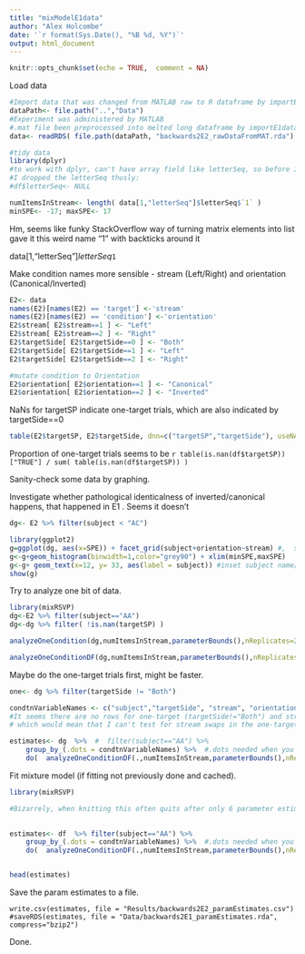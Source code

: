 ```yaml
---
title: "mixModelE1data"
author: "Alex Holcombe"
date: '`r format(Sys.Date(), "%B %d, %Y")`'
output: html_document
---
```


```r
knitr::opts_chunk$set(echo = TRUE,  comment = NA)
```

Load data

```r


#Import data that was changed from MATLAB raw to R dataframe by importE2data.Rmd
dataPath<- file.path("..","Data")
#Experiment was administered by MATLAB
#.mat file been preprocessed into melted long dataframe by importE1data.Rmd
data<- readRDS( file.path(dataPath, "backwards2E2_rawDataFromMAT.rda") ) 

#tidy data
library(dplyr)
#to work with dplyr, can't have array field like letterSeq, so before I fixed it in turnMatIntoMeltedDataframe, 
#I dropped the letterSeq thusly:
#df$letterSeq<- NULL

numItemsInStream<- length( data[1,"letterSeq"]$letterSeq$`1` )  
minSPE<- -17; maxSPE<- 17

```

Hm, seems like funky StackOverflow way of turning matrix elements into list gave it this weird name "1" with backticks around it  

data[1,"letterSeq"]$letterSeq$`1`


Make condition names more sensible - stream (Left/Right) and orientation (Canonical/Inverted)
```r
E2<- data
names(E2)[names(E2) == 'target'] <-'stream'
names(E2)[names(E2) == 'condition'] <-'orientation'
E2$stream[ E2$stream==1 ] <- "Left"
E2$stream[ E2$stream==2 ] <- "Right"
E2$targetSide[ E2$targetSide==0 ] <- "Both"
E2$targetSide[ E2$targetSide==1 ] <- "Left"
E2$targetSide[ E2$targetSide==2 ] <- "Right"

#mutate condition to Orientation
E2$orientation[ E2$orientation==1 ] <- "Canonical"
E2$orientation[ E2$orientation==2 ] <- "Inverted"

```

NaNs for targetSP indicate one-target trials, which are also indicated by targetSide==0
```r

table(E2$targetSP, E2$targetSide, dnn=c("targetSP","targetSide"), useNA="ifany")

```
Proportion of one-target trials seems to be `r table(is.nan(df$targetSP))["TRUE"] / sum( table(is.nan(df$targetSP)) )
`

Sanity-check some data by graphing.

Investigate whether pathological identicalness of inverted/canonical happens, that happened in E1 . Seems it doesn't

```r
dg<- E2 %>% filter(subject < "AC")

library(ggplot2)
g=ggplot(dg, aes(x=SPE)) + facet_grid(subject+orientation~stream) #,  scales="free_y")
g<-g+geom_histogram(binwidth=1,color="grey90") + xlim(minSPE,maxSPE)
g<-g+ geom_text(x=12, y= 33, aes(label = subject)) #inset subject name/number. Unfortunately it overwrites itself a million times
show(g)
```

Try to analyze one bit of data.
```r
library(mixRSVP)
dg<-E2 %>% filter(subject=="AA")
dg<-dg %>% filter( !is.nan(targetSP) )

analyzeOneCondition(dg,numItemsInStream,parameterBounds(),nReplicates=2)

analyzeOneConditionDF(dg,numItemsInStream,parameterBounds(),nReplicates=2)

```

Maybe do the one-target trials first, might be faster.
```r
one<- dg %>% filter(targetSide != "Both")

condtnVariableNames <- c("subject","targetSide", "stream", "orientation")  
#It seems there are no rows for one-target (targetSide!="Both") and stream!=targetSide,
# which would mean that I can't test for stream swaps in the one-target condition

estimates<- dg  %>%  #  filter(subject=="AA") %>%
    group_by_(.dots = condtnVariableNames) %>%  #.dots needed when you have a variable containing multiple factor names
    do(  analyzeOneConditionDF(.,numItemsInStream,parameterBounds(),nReplicates=5) )


```


Fit mixture model (if fitting not previously done and cached). 
```r

library(mixRSVP)

#Bizarrely, when knitting this often quits after only 6 parameter estimates. Don't know if there's some function fitting error catch problem
  

estimates<- df  %>% filter(subject=="AA") %>%
    group_by_(.dots = condtnVariableNames) %>%  #.dots needed when you have a variable containing multiple factor names
    do(  analyzeOneConditionDF(.,numItemsInStream,parameterBounds(),nReplicates=5) )


head(estimates)
```

Save the param estimates to a file.
```Save

write.csv(estimates, file = "Results/backwards2E2_paramEstimates.csv")
#saveRDS(estimates, file = "Data/backwards2E1_paramEstimates.rda", compress="bzip2")

```
Done.